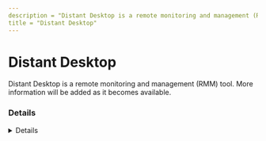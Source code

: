 ```yaml
---
description = "Distant Desktop is a remote monitoring and management (RMM) tool. More information will be added as it becomes available."
title = "Distant Desktop"
---
```




# Distant Desktop

Distant Desktop is a remote monitoring and management (RMM) tool. More information will be added as it becomes available.

### Details
<Details author={""}
         category={""}
         created={""}
         website={""}
         lastModified={"2/8/2024"}
         privileges={""}
         free={ false }
         verification={ false }
/>

#### Installation Paths
<Card code={ ["ddsystem.exe", "dd.exe", "distant-desktop.exe"] }/>





### Forensic Artifacts




#### Network Artifacts
<EuiSpacer size="xl"/>
<NetworkArtifactsTable data={ [{"Description": "Known remote domains", "Domains": ["*.distantdesktop.com", "*signalserver.xyz"], "Ports": []}] }/>




### Detections
- Detects potential network activity of Distant Desktop RMM tool
  - [Sigma Rule](https://github.com/magicsword-io/LOLRMM/blob/main/detections/sigma/distant_desktop_network_sigma.yml)
- Detects potential processes activity of Distant Desktop RMM tool
  - [Sigma Rule](https://github.com/magicsword-io/LOLRMM/blob/main/detections/sigma/distant_desktop_processes_sigma.yml)

### References
- [https://www.distantdesktop.com/manual/first-start.htm](https://www.distantdesktop.com/manual/first-start.htm)

